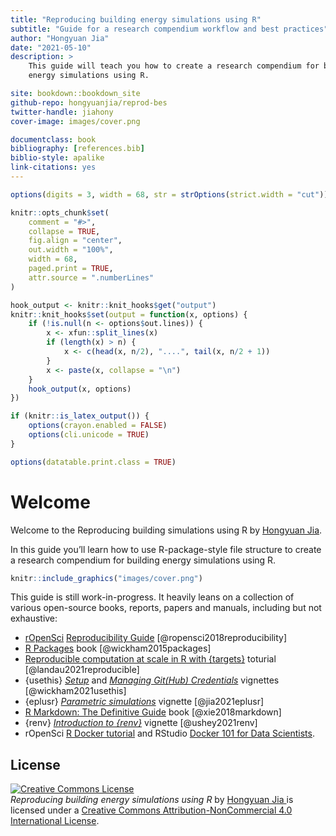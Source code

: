```yaml
---
title: "Reproducing building energy simulations using R"
subtitle: "Guide for a research compendium workflow and best practices"
author: "Hongyuan Jia"
date: "2021-05-10"
description: >
    This guide will teach you how to create a research compendium for building
    energy simulations using R.

site: bookdown::bookdown_site
github-repo: hongyuanjia/reprod-bes
twitter-handle: jiahony
cover-image: images/cover.png

documentclass: book
bibliography: [references.bib]
biblio-style: apalike
link-citations: yes
---
```


```r
options(digits = 3, width = 68, str = strOptions(strict.width = "cut"))

knitr::opts_chunk$set(
    comment = "#>",
    collapse = TRUE,
    fig.align = "center",
    out.width = "100%",
    width = 68,
    paged.print = TRUE,
    attr.source = ".numberLines"
)

hook_output <- knitr::knit_hooks$get("output")
knitr::knit_hooks$set(output = function(x, options) {
    if (!is.null(n <- options$out.lines)) {
        x <- xfun::split_lines(x)
        if (length(x) > n) {
            x <- c(head(x, n/2), "....", tail(x, n/2 + 1))
        }
        x <- paste(x, collapse = "\n")
    }
    hook_output(x, options)
})

if (knitr::is_latex_output()) {
    options(crayon.enabled = FALSE)
    options(cli.unicode = TRUE)
}

options(datatable.print.class = TRUE)
```

# Welcome {-}

Welcome to the Reproducing building simulations using R by [Hongyuan Jia](https://hongyuanjia.me).

In this guide you'll learn how to use R-package-style file structure to create a
research compendium for building energy simulations using R.

```r
knitr::include_graphics("images/cover.png")
```

This guide is still work-in-progress. It heavily leans on a collection of
various open-source books, reports, papers and manuals, including but not
exhaustive:

* [rOpenSci](https://ropensci.org/)
  [Reproducibility Guide](https://ropensci.github.io/reproducibility-guide/)
  [@ropensci2018reproducibility]
* [R Packages](https://r-pkgs.org/) book [@wickham2015packages]
* [Reproducible computation at scale in R with {targets}](https://github.com/wlandau/targets-tutorial)
  toturial [@landau2021reproducible]
* {usethis}
  [*Setup*](https://usethis.r-lib.org/articles/articles/usethis-setup.html) and
  [*Managing Git(Hub) Credentials*](https://usethis.r-lib.org/articles/articles/git-credentials.html)
  vignettes [@wickham2021usethis]
* {eplusr}
  [*Parametric simulations*](https://hongyuanjia.github.io/eplusr/articles/param.html)
  vignette [@jia2021eplusr]
* [R Markdown: The Definitive Guide](https://bookdown.org/yihui/rmarkdown/) book
  [@xie2018markdown]
* {renv} [*Introduction to {renv}*](https://rstudio.github.io/renv/articles/renv.html)
  vignette [@ushey2021renv]
* rOpenSci [R Docker tutorial](https://ropenscilabs.github.io/r-docker-tutorial/)
  and RStudio [Docker 101 for Data Scientists](https://environments.rstudio.com/docker.html).

## License {-}

<a rel="license" href="http://creativecommons.org/licenses/by-nc/4.0/">
    <img alt="Creative Commons License" style="border-width:0" src="https://i.creativecommons.org/l/by-nc/4.0/88x31.png"/>
</a>
<br/>
<span xmlns:dct="http://purl.org/dc/terms/" property="dct:title">
    *Reproducing building energy simulations using R*
</span>
    by
<a xmlns:cc="http://creativecommons.org/ns#" href="https://github.com/hongyuanjia/reprod-bes" property="cc:attributionName" rel="cc:attributionURL">
    Hongyuan Jia
</a>
    is licensed under a
<a rel="license" href="http://creativecommons.org/licenses/by-nc/4.0/">
    Creative Commons Attribution-NonCommercial 4.0 International License</a>.
